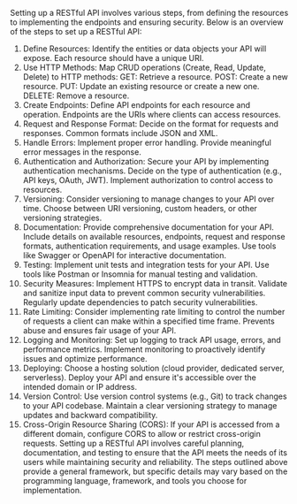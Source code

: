 Setting up a RESTful API involves various steps, from defining the resources to implementing the endpoints and ensuring security. Below is an overview of the steps to set up a RESTful API:

1. Define Resources:
Identify the entities or data objects your API will expose. Each resource should have a unique URI.
2. Use HTTP Methods:
Map CRUD operations (Create, Read, Update, Delete) to HTTP methods:
GET: Retrieve a resource.
POST: Create a new resource.
PUT: Update an existing resource or create a new one.
DELETE: Remove a resource.
3. Create Endpoints:
Define API endpoints for each resource and operation. Endpoints are the URIs where clients can access resources.
4. Request and Response Format:
Decide on the format for requests and responses. Common formats include JSON and XML.
5. Handle Errors:
Implement proper error handling. Provide meaningful error messages in the response.
6. Authentication and Authorization:
Secure your API by implementing authentication mechanisms.
Decide on the type of authentication (e.g., API keys, OAuth, JWT).
Implement authorization to control access to resources.
7. Versioning:
Consider versioning to manage changes to your API over time.
Choose between URI versioning, custom headers, or other versioning strategies.
8. Documentation:
Provide comprehensive documentation for your API.
Include details on available resources, endpoints, request and response formats, authentication requirements, and usage examples.
Use tools like Swagger or OpenAPI for interactive documentation.
9. Testing:
Implement unit tests and integration tests for your API.
Use tools like Postman or Insomnia for manual testing and validation.
10. Security Measures:
Implement HTTPS to encrypt data in transit.
Validate and sanitize input data to prevent common security vulnerabilities.
Regularly update dependencies to patch security vulnerabilities.
11. Rate Limiting:
Consider implementing rate limiting to control the number of requests a client can make within a specified time frame.
Prevents abuse and ensures fair usage of your API.
12. Logging and Monitoring:
Set up logging to track API usage, errors, and performance metrics.
Implement monitoring to proactively identify issues and optimize performance.
13. Deploying:
Choose a hosting solution (cloud provider, dedicated server, serverless).
Deploy your API and ensure it's accessible over the intended domain or IP address.
14. Version Control:
Use version control systems (e.g., Git) to track changes to your API codebase.
Maintain a clear versioning strategy to manage updates and backward compatibility.
15. Cross-Origin Resource Sharing (CORS):
If your API is accessed from a different domain, configure CORS to allow or restrict cross-origin requests.
Setting up a RESTful API involves careful planning, documentation, and testing to ensure that the API meets the needs of its users while maintaining security and reliability. The steps outlined above provide a general framework, but specific details may vary based on the programming language, framework, and tools you choose for implementation.